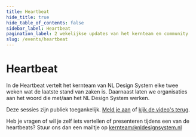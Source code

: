```yaml
---
title: Heartbeat
hide_title: true
hide_table_of_contents: false
sidebar_label: Heartbeat
pagination_label: 2 wekelijkse updates van het kernteam en community
slug: /events/heartbeat
---
```


# Heartbeat

In de Heartbeat vertelt het kernteam van NL Design System elke twee weken wat de laatste stand van zaken is. Daarnaast laten we organisaties aan het woord die met/aan het NL Design System werken.

Deze sessies zijn publiek toegankelijk. [Meld je aan](/events/heartbeat/aanmelden) of [kijk de video's terug](/events/heartbeat/videos).

Heb je vragen of wil je zelf iets vertellen of presenteren tijdens een van de heartbeats? Stuur ons dan een mailtje op <a href="mailto:kernteam@nldesignsystem.nl">kernteam@nldesignsystem.nl</a>
